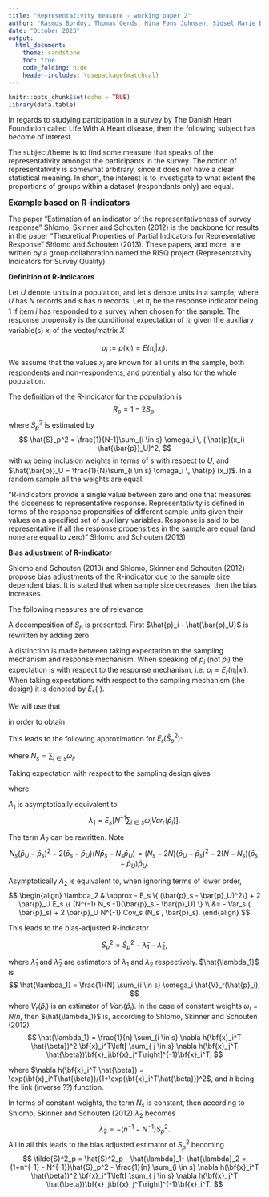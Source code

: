 ```yaml
---
title: "Representativity measure - working paper 2"
author: "Rasmus Bordoy, Thomas Gerds, Nina Føns Johnsen, Sidsel Marie Bernt Jørgensen"
date: "October 2023"
output:   
  html_document:
    theme: sandstone
    toc: true
    code_folding: hide
    header-includes: \usepackage{matchcal}
---
```


```r
knitr::opts_chunk$set(echo = TRUE)
library(data.table)
```




In regards to studying participation in a survey by The Danish Heart Foundation called Life With A Heart disease, then the following subject has become of interest.


The subject/theme is to find some measure that speaks of the representativity amongst the participants in the survey.
The notion of representativity is somewhat arbitrary, since it does not have a clear statistical meaning. In short, the interest is to investigate to what extent the proportions of groups within a dataset (respondants only) are equal.





<font size= "3"> **Example based on R-indicators** </font>

The paper "Estimation of an indicator of the representativeness of survey response" Shlomo, Skinner and Schouten (2012) is the backbone for results in the paper "Theoretical Properties of Partial Indicators for Representative Response" Shlomo and Schouten (2013). These papers, and more, are written by a group collaboration named the RISQ project (Representativity Indicators for Survey Quality).


$\textbf{Definition of R-indicators}$

Let $U$ denote units in a population, and let $s$ denote units in a sample, where $U$ has $N$ records and $s$ has $n$ records. Let $\pi_i$ be the response indicator being $1$ if item $i$ has responded to a survey when chosen for the sample. The response propensity is the conditional expectation of $\pi_i$ given the auxiliary variable(s) $x_i$ of the vector/matrix $X$ 

$$
p_i := p(x_i) = E(\pi_i | x_i).
$$
We assume that the values $x_i$ are known for all units in the sample, both respondents and non-respondents, and potentially also for the whole population.

The definition of the R-indicator for the population is 
$$
R_p = 1- 2 S_p,
$$
where $S_p^2$ is estimated by
$$
\hat{S}_p^2 = \frac{1}{N-1}\sum_{i \in s} \omega_i \, ( \hat{p}(x_i) - \hat{\bar{p}}_U)^2,
$$
with $\omega_i$ being inclusion weights in terms of $s$ with respect to $U$, and $\hat{\bar{p}}_U = \frac{1}{N}\sum_{i \in s} \omega_i \, \hat{p} (x_i)$. In a random sample all the weights are equal.

"R-indicators provide a single value between zero and one that measures the
closeness to representative response. Representativity is defined in terms of the response
propensities of different sample units given their values on a specified set of auxiliary
variables. Response is said to be representative if all the response propensities in the
sample are equal (and none are equal to zero)" Shlomo and Schouten (2013)

$\textbf{Bias adjustment of R-indicator}$

Shlomo and Schouten (2013) and Shlomo, Skinner and Schouten (2012) propose bias adjustments of the R-indicator due to the sample size dependent bias. It is stated that when sample size decreases, then the bias increases.

The following measures are of relevance

\begin{align}
\bar{p}_U & = \frac{\sum_{i \in U} p_i}{N}, \\
\hat{\bar{p}}_U & = \frac{\sum_{i \in s} \omega_i \hat{p}_i}{N}, \\
\hat{p}_i & = g^{-1}(x_i^T \hat{\beta}) \,\, \, \text{where } g \text{ is the link function,} \\
\bar{p}_s & = \frac{\sum_{i \in s} \omega_i p_i}{N} .
\end{align}

A decomposition of $\hat{S}_p$ is presented. First $\hat{p}_i - \hat{\bar{p}_U}$ is rewritten by adding zero


\begin{align}
\hat{p}_i - \hat{\bar{p}_U} &= (\hat{p}_i - p_i) + (p_i-\bar{p}_U) + (\bar{p}_U - \bar{p}_s)+(\bar{p}_s - \hat{\bar{p}}_U).
\end{align}

A distinction is made between taking expectation to the sampling mechanism and response mechanism. When speaking of $p_i$ (not $\hat{p}_i$) the expectation is with respect to the response mechanism, i.e. $p_i = E_r(\pi_i | x_i)$. When taking expectations with respect to the sampling mechanism (the design) it is denoted by $E_s(\cdot)$.

We will use that

\begin{align}
E_r(\hat{p}_i)  &\approx p_i, \\
E_r(\hat{\bar{p}}_U) & \approx \bar{p}_s,
\end{align}

in order to obtain


\begin{align}

E\left[ \left( \hat{p}_i - \hat{\bar{p}}_U
\right)^2
\right] &= 
E\left[ \left((\hat{p}_i - p_i) + (p_i-\bar{p}_U) + (\bar{p}_U - \bar{p}_s)+(\bar{p}_s - \hat{\bar{p}}_U)\right)^2
\right] \\
&=
E\left[ (\hat{p}_i - p_i)^2 + (p_i-\bar{p}_U)^2 + (\bar{p}_U - \bar{p}_s)^2+(\bar{p}_s - \hat{\bar{p}}_U)^2\right]
+ 2E(\hat{p}_i-p_i)(\bar{p}_s-\bar{p}_U) + 2(p_i - \bar{p}_U)(\bar{p}_U - \bar{p}_s) \\
& \qquad \qquad \qquad + \underset{=0}{\underbrace{2 E(\hat{p}_i - p_i)(p_i - \bar{p}_U) + 2 E(\hat{p}_i-p_i)(\bar{p}_U - \bar{p}_s) + 2 E(p_i - \bar{p}_U)(\bar{p}_s - \hat{\bar{p}}_U) + 2 E(\bar{p}_U - \bar{p}_s)(\bar{p}_s-\hat{\bar{p}}_U)}} \\
&= E\left[ (\hat{p}_i - p_i)^2\right] +E\left[ (\bar{p}_s - \hat{\bar{p}}_U)^2\right] + (p_i-\bar{p}_U)^2 + (\bar{p}_U - \bar{p}_s)^2 \\
& \qquad \qquad + 2E(\hat{p}_i-p_i)(\bar{p}_s-\bar{p}_U) + 2(p_i - \bar{p}_U)(\bar{p}_U - \bar{p}_s) \\
&= 
Var_r(\hat{p}_i) + Var(\hat{\bar{p}}_U) +(p_i-\bar{p}_U)^2 + (\bar{p}_U - \bar{p}_s)^2\\
&  \qquad \qquad  - 2 Cov(\hat{p}_i,\hat{\bar{p}}_U)-2(p_i - \bar{p}_U)(\bar{p}_s - \bar{p}_U) \\

&= Var_r(\hat{p}_i - \hat{\bar{p}}_U) +(p_i-\bar{p}_U)^2 + (\bar{p}_U - \bar{p}_s)^2 - 2(p_i - \bar{p}_U)(\bar{p}_s - \bar{p}_U) .
\end{align}


This leads to the following approximation for 
$E_r(\hat{S}_p^2)$:

\begin{align}
E_r(\hat{S}_p^2) & \approx \frac{1}{N-1} \sum_{i \in s} \omega_i \left\{
Var_r(\hat{p}_i - \hat{\bar{p}}_U) +(p_i-\bar{p}_U)^2 + (\bar{p}_U - \bar{p}_s)^2 - 2(p_i - \bar{p}_U)(\bar{p}_s - \bar{p}_U) 
\right\} \\
&=
\frac{1}{N-1} \sum_{i \in s} \omega_i 
Var_r(\hat{p}_i - \hat{\bar{p}}_U) + \frac{1}{N-1} \sum_{i \in s} \omega_i  (p_i-\bar{p}_U)^2 \\
& \qquad \qquad
+\frac{N_{s}}{N-1}(\bar{p}_U - \bar{p}_s)^2 -2 (\bar{p}_s - \bar{p}_U)  \underset{\approx N\bar{p}_s - N_s \bar{p}_U}{\underbrace{\frac{\sum_{i \in s} \omega_i(p_i - \bar{p}_U)}{N-1}}}
\\
&

\approx 
\frac{1}{N-1}\left\{ 
\sum_{i \in s} \omega_i 
Var_r(\hat{p}_i - \hat{\bar{p}}_U) + \sum_{i \in s} \omega_i  (p_i-\bar{p}_U)^2

 +N_{s}(\bar{p}_U - \bar{p}_s)^2 -2 (\bar{p}_s - \bar{p}_U)(N\bar{p}_s - N_s \bar{p}_U)
\right\},

\end{align}


where $N_s = \sum_{i \in s} \omega_i$.

Taking expectation with respect to the sampling design  gives

\begin{align}
E_s E_r(\hat{S}_p^2) = S^2_P + A_1 +A_2,
\end{align}

where 

\begin{align}
A_1 &= E_s \left[
\frac{1}{N-1} \sum_{i \in s} \omega_i 
Var_r(\hat{p}_i - \hat{\bar{p}}_U)
\right], \\
A_2 &=
E_s \left[ \frac{1}{N-1} \left\{
N_{s}(\bar{p}_U - \bar{p}_s)^2 -2 (\bar{p}_s - \bar{p}_U)(N\bar{p}_s - N_s \bar{p}_U)
\right\}

\right].
\end{align}

$A_1$ is asymptotically equivalent to
$$
\lambda_1 = E_s \left[N^{-1}
\sum_{i \in s} \omega_i Var_r(\hat{p}_i)
\right].
$$

The term $A_2$ can be rewritten. Note
$$
N_{s}(\bar{p}_U - \bar{p}_s)^2 -2 (\bar{p}_s - \bar{p}_U)(N\bar{p}_s - N_s \bar{p}_U) = (N_{s}-2N)(\bar{p}_U - \bar{p}_s)^2 -2(N-N_s)  (\bar{p}_s - \bar{p}_U)\bar{p}_U.
$$


Asymptotically $A_2$ is equivalent to, when ignoring terms of lower order,
$$
\begin{align}
\lambda_2 & \approx - E_s \{ (\bar{p}_s - \bar{p}_U)^2\} + 2 \bar{p}_U E_s \{ (N^{-1} N_s -1)(\bar{p}_s - \bar{p}_U) \} \\
&= - Var_s ( \bar{p}_s) + 2 \bar{p}_U N^{-1} Cov_s (N_s , \bar{p}_s).
\end{align}
$$

This leads to the bias-adjusted R-indicator

$$
\tilde{S}_p^2 = \hat{S}^2_p - \hat{\lambda}_1-\hat{\lambda}_2,
$$

where $\hat{\lambda}_1$ and $\hat{\lambda}_2$ are estimators of $\lambda_1$ and $\lambda_2$ respectively. $\hat{\lambda_1}$ is
$$
\hat{\lambda_1} = \frac{1}{N} \sum_{i \in s} \omega_i \hat{V}_r(\hat{p}_i),
$$
where $\hat{V}_r(\hat{p}_i)$ is an estimator of ${Var}_r(\hat{p}_i)$. In the case of constant weights $\omega_i = N/n$, then $\hat{\lambda_1}$ is, according to Shlomo, Skinner and Schouten (2012)
$$
\hat{\lambda_1} = \frac{1}{n} \sum_{i \in s} \nabla h(\bf{x}_i^T \hat{\beta})^2 \bf{x}_i^T\left[ \sum_{ j \in s}
\nabla h(\bf{x}_j^T \hat{\beta})\bf{x}_j\bf{x}_j^T\right]^{-1}\bf{x}_i^T,
$$

where $\nabla h(\bf{x}_i^T \hat{\beta}) = \exp(\bf{x}_i^T\hat{\beta})/(1+\exp(\bf{x}_i^T\hat{\beta}))^2$, and $h$ being the link (inverse ??) function.

In terms of constant weights, the term $N_s$ is constant, then according to Shlomo, Skinner and Schouten (2012) $\hat{\lambda}_2$ becomes
$$
\hat{\lambda}_2 = -(n^{-1} - N^{-1})S_p^2.
$$
All in all this leads to the bias adjusted estimator of $S_p^2$ becoming
$$
\tilde{S}^2_p = \hat{S}^2_p - \hat{\lambda}_1- \hat{\lambda}_2 = (1+n^{-1} - N^{-1})\hat{S}_p^2 -  \frac{1}{n} \sum_{i \in s} \nabla h(\bf{x}_i^T \hat{\beta})^2 \bf{x}_i^T\left[ \sum_{ j \in s}
\nabla h(\bf{x}_j^T \hat{\beta})\bf{x}_j\bf{x}_j^T\right]^{-1}\bf{x}_i^T.
$$






























